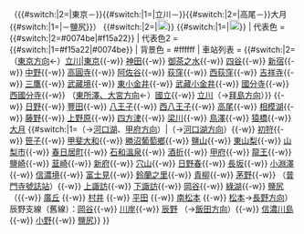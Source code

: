 {{鐵道路線
| 模板名稱 = 中央線快速·中央東線
| 名称 =　[[File:JR logo (east).svg|25px|東日本旅客鐵道|link=東日本旅客鐵道]] {{#switch:{{lc:{{{mode}}}}}|1=[[中央線快速|中央線（快速）]]|2=[[中央本線]]|[[中央線快速|中央線（快速）]]·[[中央本線]]}}（{{#switch:{{lc:{{{mode}}}}}|2=|東京－}}{{#switch:{{lc:{{{mode}}}}}|1=|立川－}}{{#switch:{{lc:{{{mode}}}}}|2=|高尾－}}大月{{#switch:{{lc:{{{mode}}}}}|1=|－鹽尻}}） {{#switch:{{lc:{{{mode}}}}}|2=|[[File:JR JC line symbol.svg|18px|JC]]}} {{#switch:{{lc:{{{mode}}}}}|1=|[[File:JR CO line symbol.svg|18px|CO]]}}
| 代表色 = {{#switch:{{lc:{{{mode}}}}}|2=#0074be|#f15a22}}
| 代表色2 = {{#switch:{{lc:{{{mode}}}}}|1=#f15a22|#0074be}}
| 背景色 = #ffffff
| 車站列表 = <!--
【立川以東：只限以mode≠2顯示】
-->{{#switch:{{lc:{{{mode}}}}}|2=（[[Template:中央線快速|東京方向]]←）[[立川站|立川]]|[[東京站|東京]]{{-w}} [[神田站 (東京都)|神田]]{{-w}} [[御茶之水站|御茶之水]]{{-w}} [[四谷站|四谷]]{{-w}} [[新宿站|新宿]]{{-w}} [[中野站 (東京都)|中野]]{{-w}} [[高圓寺站|高圓寺]]{{-w}} [[阿佐谷站|阿佐谷]]{{-w}} [[荻窪站|荻窪]]{{-w}} [[西荻窪站|西荻窪]]{{-w}} [[吉祥寺站|吉祥寺]]{{-w}} [[三鷹站|三鷹]]{{-w}} [[武藏境站|武藏境]]{{-w}} [[東小金井站|東小金井]]{{-w}} [[武藏小金井站|武藏小金井]]{{-w}} [[國分寺站|國分寺]]{{-w}} [[西國分寺站|西國分寺]]{{-w}} （[[Template:武藏野線|東所澤、大宮方向]]←）[[國立站|國立]]{{-w}} [[立川站|立川]]（→[[Template:青梅線|拜島方向]]）}}<!--
【立川-大月：共通】
-->{{-w}} [[日野站 (東京都)|日野]]{{-w}} [[豐田站 (東京都)|豐田]]{{-w}} [[八王子站|八王子]]{{-w}} [[西八王子站|西八王子]]{{-w}} [[高尾站 (東京都)|高尾]]{{-w}} [[相模湖站|相模湖]]{{-w}} [[藤野站|藤野]]{{-w}} [[上野原站|上野原]]{{-w}} [[四方津站|四方津]]{{-w}} [[梁川站 (山梨縣)|梁川]]{{-w}} [[鳥澤站|鳥澤]]{{-w}} [[猿橋站|猿橋]]{{-w}} [[大月站|大月]]<!--
【大月以西：只限以mode≠1顯示】
-->{{#switch:{{lc:{{{mode}}}}}|1=（→[[Template:富士急行線|河口湖]]、[[Template:中央東線|甲府方向]]）|（→[[Template:富士急行線|河口湖方向]]）{{-w}} [[初狩站|初狩]]{{-w}} [[笹子站|笹子]]{{-w}} [[甲斐大和站|甲斐大和]]{{-w}} [[勝沼葡萄鄉站|勝沼葡萄鄉]]{{-w}} [[鹽山站 (日本)|鹽山]]{{-w}} [[東山梨站|東山梨]]{{-w}} [[山梨市站|山梨市]]{{-w}} [[春日居町站|春日居町]]{{-w}} [[石和溫泉站|石和溫泉]]{{-w}} [[酒折站|酒折]]{{-w}} [[甲府站|甲府]]{{-w}} [[龍王站|龍王]]{{-w}} [[鹽崎站|鹽崎]]{{-w}} [[韮崎站|韮崎]]{{-w}} [[新府站|新府]]{{-w}} [[穴山站|穴山]]{{-w}} [[日野春站|日野春]]{{-w}} [[長坂站|長坂]]{{-w}} [[小淵澤站|小淵澤]]{{-w}} [[信濃境站|信濃境]]{{-w}} [[富士見站|富士見]]{{-w}} [[鈴蘭之里站|鈴蘭之里]]{{-w}} [[青柳站|青柳]]{{-w}} [[茅野站|茅野]]{{-w}} （[[普門寺號誌站]]）{{-w}} [[上諏訪站|上諏訪]]{{-w}} [[下諏訪站|下諏訪]]{{-w}} [[岡谷站|岡谷]]{{-w}} [[綠湖站|綠湖]]{{-w}} [[鹽尻站|鹽尻]]（{{-w}} [[廣丘站|廣丘]] {{-w}} [[村井站|村井]] {{-w}} [[平田站 (長野縣)|平田]] {{-w}} [[南松本站|南松本]] {{-w}} [[松本站|松本]]→[[Template:篠之井線|長野方向]]）<br>辰野支線（舊線）：[[岡谷站|岡谷]]{{-w}} [[川岸站|川岸]]{{-w}} [[辰野站|辰野]] （→[[Template:飯田線|飯田方向]]）{{-w}} [[信濃川島站|信濃川島]]{{-w}} [[小野站 (長野縣)|小野]]{{-w}} [[鹽尻站|鹽尻]]}}
}}<noinclude>
{{Documentation}}
</noinclude>